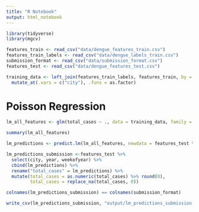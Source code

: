 ```yaml
---
title: "R Notebook"
output: html_notebook
---
```


```r
library(tidyverse)
library(mgcv)
```



```r
features_train <- read_csv("data/dengue_features_train.csv")
features_train_labels <- read_csv("data/dengue_labels_train.csv")
submission_format <- read_csv("data/submission_format.csv")
features_test <- read_csv("data/dengue_features_test.csv")
```

```r
training_data <- left_join(features_train_labels, features_train, by = c("city", "year", "weekofyear")) %>% 
  mutate_at(.vars = c("city"), .funs = as.factor)
```

# Poisson Regression

```r
lm_all_features <- glm(total_cases ~ ., data = training_data, family = poisson(link = "log"))

summary(lm_all_features)
```

```r
lm_predictions <- predict.lm(lm_all_features, newdata = features_test %>% mutate_at(.vars = c("city"), .funs = as.factor))

lm_predictions_submission <-features_test %>% 
  select(city, year, weekofyear) %>% 
  cbind(lm_predictions) %>% 
  rename("total_cases" = lm_predictions) %>% 
  mutate(total_cases = as.numeric(total_cases) %>% round(0),
         total_cases = replace_na(total_cases, 0)) 
```

```r
colnames(lm_predictions_submission) == colnames(submission_format)

write_csv(lm_predictions_submission, "output/lm_predictions_submission.csv")
```

